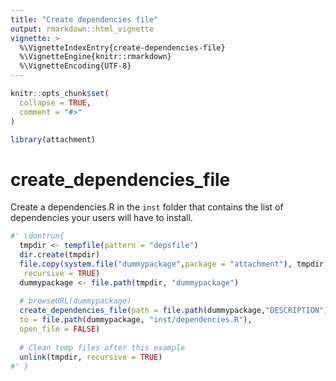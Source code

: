 ```yaml
---
title: "Create dependencies file"
output: rmarkdown::html_vignette
vignette: >
  %\VignetteIndexEntry{create-dependencies-file}
  %\VignetteEngine{knitr::rmarkdown}
  %\VignetteEncoding{UTF-8}
---
```


```r
knitr::opts_chunk$set(
  collapse = TRUE,
  comment = "#>"
)
```

```r
library(attachment)
```

<!-- WARNING - This vignette is generated by {fusen} from dev/flat_create_dependencies_file.Rmd: do not edit by hand -->

  


# create_dependencies_file

Create a dependencies.R in the `inst` folder that contains the list of dependencies your users will have to install.


```r
#' \dontrun{
  tmpdir <- tempfile(pattern = "depsfile")
  dir.create(tmpdir)
  file.copy(system.file("dummypackage",package = "attachment"), tmpdir,
   recursive = TRUE)
  dummypackage <- file.path(tmpdir, "dummypackage")
  
  # browseURL(dummypackage)
  create_dependencies_file(path = file.path(dummypackage,"DESCRIPTION"),
  to = file.path(dummypackage, "inst/dependencies.R"),
  open_file = FALSE)
  
  # Clean temp files after this example
  unlink(tmpdir, recursive = TRUE)
#' }
```

